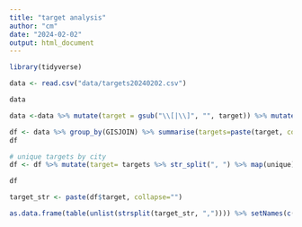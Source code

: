 ```yaml
---
title: "target analysis"
author: "cm"
date: "2024-02-02"
output: html_document
---
```

```r
library(tidyverse)
```
```r
data <- read.csv("data/targets20240202.csv")
```

```r
data
```
```r
data <-data %>% mutate(target = gsub("\\[|\\]", "", target)) %>% mutate(target = gsub("\'", "", target)) #remove []and''
```
```r
df <- data %>% group_by(GISJOIN) %>% summarise(targets=paste(target, collapse=", "))
df
```

```r
# unique targets by city
df <- df %>% mutate(target= targets %>% str_split(", ") %>% map(unique) %>% map_chr(paste, collapse=", "))
```
```r
df
```
```r
target_str <- paste(df$target, collapse="")
```

```r
as.data.frame(table(unlist(strsplit(target_str, ",")))) %>% setNames(c("target", "count")) %>% mutate(pct=count/397*100) %>% arrange(count) %>% tail(10)
```
